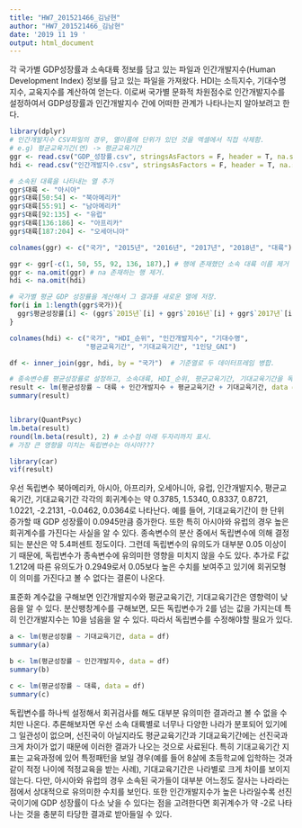 ```yaml
---
title: "HW7_201521466_김남현"
author: "HW7_201521466_김남현"
date: '2019 11 19 '
output: html_document
---
```

각 국가별 GDP성장률과 소속대륙 정보를 담고 있는 파일과 인간개발지수(Human Development Index) 정보를 담고 있는 파일을 가져왔다. HDI는 소득지수, 기대수명지수, 교육지수를 계산하여 얻는다. 이로써 국가별 문화적 차원점수로 인간개발지수를 설정하여서 GDP성장률과 인간개발지수 간에 어떠한 관계가 나타나는지 알아보려고 한다. 
```r
library(dplyr)
# 인간개발지수 CSV파일의 경우, 열이름에 단위가 있던 것을 엑셀에서 직접 삭제함. 
# e.g) 평균교육기간(연) -> 평균교육기간  
ggr <- read.csv("GDP_성장률.csv", stringsAsFactors = F, header = T, na.strings = "-")
hdi <- read.csv("인간개발지수.csv", stringsAsFactors = F, header = T, na.strings = "-")

# 소속된 대륙을 나타내는 열 추가  
ggr$대륙 <- "아시아"
ggr$대륙[50:54] <- "북아메리카"
ggr$대륙[55:91] <- "남아메리카"
ggr$대륙[92:135] <- "유럽"
ggr$대륙[136:186] <- "아프리카"
ggr$대륙[187:204] <- "오세아니아"

colnames(ggr) <- c("국가", "2015년", "2016년", "2017년", "2018년", "대륙") 

ggr <- ggr[-c(1, 50, 55, 92, 136, 187),] # 행에 존재했던 소속 대륙 이름 제거
ggr <- na.omit(ggr) # na 존재하는 행 제거.
hdi <- na.omit(hdi)

# 국가별 평균 GDP 성장률을 계산해서 그 결과를 새로운 열에 저장.   
for(i in 1:length(ggr$국가)){
  ggr$평균성장률[i] <- (ggr$`2015년`[i] + ggr$`2016년`[i] + ggr$`2017년`[i] + ggr$`2018년`[i])/4
}

colnames(hdi) <- c("국가", "HDI_순위", "인간개발지수", "기대수명", 
                   "평균교육기간", "기대교육기간", "1인당_GNI")

df <- inner_join(ggr, hdi, by = "국가")  # 기준열로 두 데이터프레임 병합.
```

```r
# 종속변수를 평균성장률로 설정하고, 소속대륙, HDI_순위, 평균교육기간, 기대교육기간을 독립변수로 설정한다. 이때 소속대륙의 경우 자동으로 더미변수화하여 대륙별로 회귀분석이 실시된다.  
result <- lm(평균성장률 ~ 대륙 + 인간개발지수 + 평균교육기간 + 기대교육기간, data = df)
summary(result)


library(QuantPsyc)
lm.beta(result)
round(lm.beta(result), 2) # 소수점 아래 두자리까지 표시.
# 가장 큰 영향을 미치는 독립변수는 아시아???

library(car)
vif(result)
```
  
  우선 독립변수 북아메리카, 아시아, 아프리카, 오세아니아, 유럽, 인간개발지수, 평균교육기간, 기대교육기간 각각의 회귀계수는 약 0.3785, 1.5340, 0.8337, 0.8721, 1.0221, -2.2131, -0.0462, 0.0364로 나타난다. 예를 들어, 기대교육기간이 한 단위 증가할 때 GDP 성장률이 0.0945만큼 증가한다. 또한 특히 아시아와 유럽의 경우 높은 회귀계수를 가진다는 사실을 알 수 있다. 
  종속변수의 분산 중에서 독립변수에 의해 결정되는 분산은 약 5.4퍼센트 정도이다.
  그런데 독립변수의 유의도가 대부분 0.05 이상이기 때문에, 독립변수가 종속변수에 유의미한 영향을 미치지 않을 수도 있다. 추가로 F값 1.212에 따른 유의도가 0.2949로서 0.05보다 높은 수치를 보여주고 있기에 회귀모형이 의미를 가진다고 볼 수 없다는 결론이 나온다. 

  표준화 계수값을 구해보면 인간개발지수와 평균교육기간, 기대교육기간은 영향력이 낮음을 알 수 있다. 분산팽창계수를 구해보면, 모든 독립변수가 2를 넘는 값을 가지는데 특히 인간개발지수는 10을 넘음을 알 수 있다. 따라서 독립변수를 수정해야할 필요가 있다. 
  
```r
a <- lm(평균성장률 ~ 기대교육기간, data = df)
summary(a)

b <- lm(평균성장률 ~ 인간개발지수, data = df)
summary(b)

c <- lm(평균성장률 ~ 대륙, data = df)
summary(c)
```
 독립변수를 하나씩 설정해서 회귀검사를 해도 대부분 유의미한 결과라고 볼 수 없을 수치만 나온다.
추론해보자면 우선 소속 대륙별로 너무나 다양한 나라가 분포되어 있기에 그 일관성이 없으며, 선진국이 아닐지라도 평균교육기간과 기대교육기간에는 선진국과 크게 차이가 없기 때문에 이러한 결과가 나오는 것으로 사료된다. 특히 기대교육기간 지표는 교육과정에 있어 특정패턴을 보일 경우(예를 들어 8살에 초등학교에 입학하는 것과 같이 적정 나이에 적정교육을 받는 사례), 기대교육기간은 나라별로 크게 차이를 보이지 않는다. 
  다만, 아시아와 유럽의 경우 소속된 국가들이 대부분 어느정도 잘사는 나라라는 점에서 상대적으로 유의미한 수치를 보인다. 또한 인간개발지수가 높은 나라일수록 선진국이기에 GDP 성장률이 다소 낮을 수 있다는 점을 고려한다면 회귀계수가 약 -2로 나타나는 것을 충분히 타당한 결과로 받아들일 수 있다.
